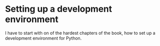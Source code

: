 # Setting up a development environment

I have to start with on of the hardest chapters of the book,
how to set up a development environment for Python.